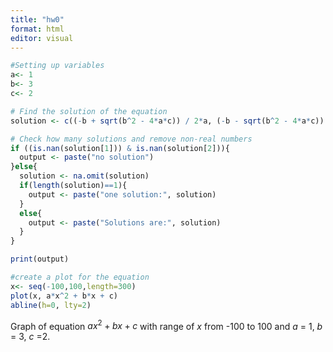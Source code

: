 ```yaml
---
title: "hw0"
format: html
editor: visual
---
```


```r

#Setting up variables
a<- 1
b<- 3
c<- 2

# Find the solution of the equation
solution <- c((-b + sqrt(b^2 - 4*a*c)) / 2*a, (-b - sqrt(b^2 - 4*a*c)) / 2*a)

# Check how many solutions and remove non-real numbers
if ((is.nan(solution[1])) & is.nan(solution[2])){
  output <- paste("no solution")
}else{
  solution <- na.omit(solution)
  if(length(solution)==1){
    output <- paste("one solution:", solution)
  }
  else{
    output <- paste("Solutions are:", solution)
  }
}

print(output)

#create a plot for the equation
x<- seq(-100,100,length=300)
plot(x, a*x^2 + b*x + c)
abline(h=0, lty=2)


```

Graph of equation $ax^2 + bx + c$ with range of $x$ from -100 to 100 and $a$ = 1, $b$ = 3, $c$ =2.
